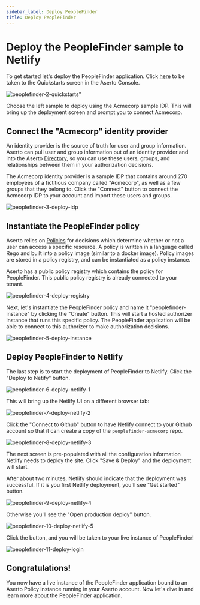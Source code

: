 ```yaml
---
sidebar_label: Deploy PeopleFinder
title: Deploy PeopleFinder
---
```


# Deploy the PeopleFinder sample to Netlify

To get started let's deploy the PeopleFinder application. Click [here](https://console.aserto.com/ui/quickstarts) to be taken to the Quickstarts screen in the Aserto Console. 

![peoplefinder-2-quickstarts"](/peoplefinder-2-quickstarts.png)

Choose the left sample to deploy using the Acmecorp sample IDP. This will bring up the deployment screen and prompt you to connect Acmecorp. 

## Connect the "Acmecorp" identity provider

An identity provider is the source of truth for user and group information. Aserto can pull user and group information out of an identity provider and into the Aserto [Directory](../../architecture/directory), so you can use these users, groups, and relationships between them in your authorization decisions.

The Acmecorp identity provider is a sample IDP that contains around 270 employees of a fictitious company called "Acmecorp", as well as a few groups that they belong to. Click the "Connect" button to connect the Acmecorp IDP to your account and import these users and groups.

![peoplefinder-3-deploy-idp](/peoplefinder-3-deploy-idp.png)

## Instantiate the PeopleFinder policy
 
Aserto relies on [Policies](../../architecture/policy/policy-lifecycle) for decisions which determine whether or not a user can access a specific resource. A policy is written in a language called Rego and built into a policy image (similar to a docker image). Policy images are stored in a policy registry, and can be instantiated as a policy instance. 

Aserto has a public policy registry which contains the policy for PeopleFinder. This public policy registry is already connected to your tenant.

![peoplefinder-4-deploy-registry](/peoplefinder-4-deploy-registry.png)

Next, let's instantiate the PeopleFinder policy and name it "peoplefinder-instance" by clicking the "Create" button. This will start a hosted authorizer instance that runs this specific policy. The PeopleFinder application will be able to connect to this authorizer to make authorization decisions.

![peoplefinder-5-deploy-instance](/peoplefinder-5-deploy-instance.png)

## Deploy PeopleFinder to Netlify

The last step is to start the deployment of PeopleFinder to Netlify. Click the "Deploy to Netify" button.

![peoplefinder-6-deploy-netlify-1](/peoplefinder-6-deploy-netlify-1.png)

This will bring up the Netlify UI on a different browser tab:

![peoplefinder-7-deploy-netlify-2](/peoplefinder-7-deploy-netlify-2.png)

Click the "Connect to Github" button to have Netlify connect to your Github account so that it can create a copy of the `peoplefinder-acmecorp` repo.

![peoplefinder-8-deploy-netlify-3](/peoplefinder-8-deploy-netlify-3.png)

The next screen is pre-populated with all the configuration information Netlify needs to deploy the site. Click "Save & Deploy" and the deployment will start.

After about two minutes, Netlify should indicate that the deployment was successful. If it is you first Netlify deployment, you'll see "Get started" button.

![peoplefinder-9-deploy-netlify-4](/peoplefinder-9-deploy-netlify-4.png)

Otherwise you'll see the "Open production deploy" button.

![peoplefinder-10-deploy-netlify-5](/peoplefinder-10-deploy-netlify-5.png)

Click the button, and you will be taken to your live instance of PeopleFinder!

![peoplefinder-11-deploy-login](/peoplefinder-11-deploy-login.png)

## Congratulations!

You now have a live instance of the PeopleFinder application bound to an Aserto Policy instance running in your Aserto account. Now let's dive in and learn more about the PeopleFinder application.
